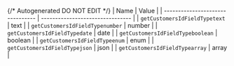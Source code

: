 {/* Autogenerated DO NOT EDIT  */}
| Name                             | Value                            |
| -------------------------------- | -------------------------------- |
| `getCustomersIdFieldTypetext`    | text                             |
| `getCustomersIdFieldTypenumber`  | number                           |
| `getCustomersIdFieldTypedate`    | date                             |
| `getCustomersIdFieldTypeboolean` | boolean                          |
| `getCustomersIdFieldTypeenum`    | enum                             |
| `getCustomersIdFieldTypejson`    | json                             |
| `getCustomersIdFieldTypearray`   | array                            |